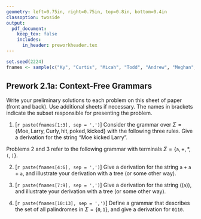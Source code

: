 ```yaml
---
geometry: left=0.75in, right=0.75in, top=0.8in, bottom=0.4in
classoption: twoside
output: 
  pdf_document:
    keep_tex: false
    includes:
      in_header: preworkheader.tex
---
```


```r
set.seed(2224)
fnames <- sample(c("Ky", "Curtis", "Micah", "Todd", "Andrew", "Meghan", "Allie", "David", "Connor", "Levi", "Ben", "Grace", "Joshua"))
```

## Prework 2.1a: Context-Free Grammars

Write your preliminary solutions to each problem on this sheet of paper (front and back). Use additional sheets if necessary. The names in brackets indicate the subset responsible for presenting the problem.

1. [`r paste(fnames[1:3], sep = ',')`] Consider the grammar over $\Sigma = \{\text{Moe}, \text{Larry}, \text{Curly}, \text{hit}, \text{poked}, \text{kicked}\}$ with the following three rules.
\begin{align*}
S & \rightarrow N \; V \; N \\
N & \rightarrow \text{Moe} \mid \text{Larry} \mid \text{Curly} \\
V & \rightarrow \text{hit} \mid \text{poked} \mid \text{kicked}
\end{align*}
Give a derivation for the string "Moe kicked Larry".

Problems 2 and 3 refer to the following grammar with terminals $\Sigma = \{\mathtt{a}, +, \ast, \mathtt{(}, \mathtt{)}\}$.
\begin{align*}
E & \rightarrow E + T \mid T \\
T & \rightarrow T \ast F \mid F \\
F & \rightarrow \mathtt{(} E \mathtt{)} \mid \mathtt{a}
\end{align*}

2. [`r paste(fnames[4:6], sep = ',')`] Give a derivation for the string $\mathtt{a}+\mathtt{a}+\mathtt{a}$, and illustrate your derivation with a tree (or some other way).

3. [`r paste(fnames[7:9], sep = ',')`] Give a derivation for the string $((\mathtt{a}))$, and illustrate your derivation with a tree (or some other way).

4. [`r paste(fnames[10:13], sep = ',')`] Define a grammar that describes the set of all palindromes in $\Sigma = \{\mathtt{0}, \mathtt{1}\}$, and give a derivation for $\mathtt{0110}$.

\medskip
\mbox{}\xrfill[2pt]{1pt}\textsc{\small begin your solutions below this line}\xrfill[2pt]{1pt}\mbox{}

    